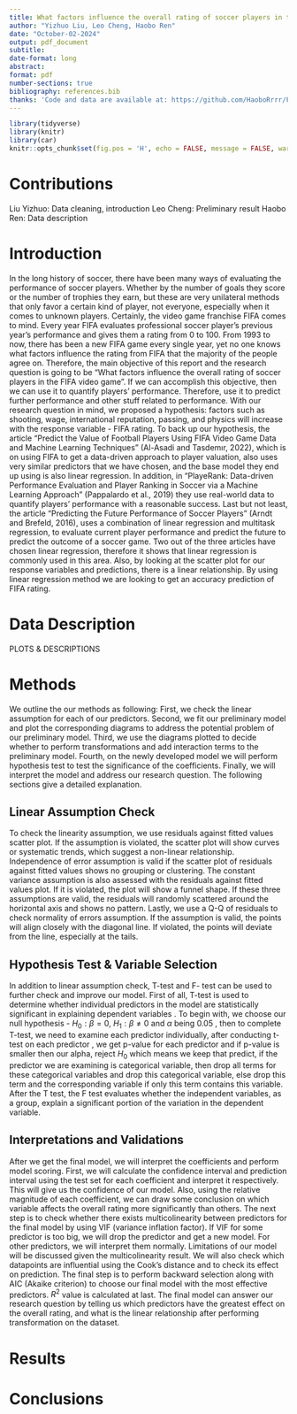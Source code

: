 ```yaml
---
title: What factors influence the overall rating of soccer players in the FIFA video game
author: "Yizhuo Liu, Leo Cheng, Haobo Ren"
date: "October-02-2024"
output: pdf_document
subtitle: 
date-format: long
abstract: 
format: pdf
number-sections: true
bibliography: references.bib
thanks: 'Code and data are available at: https://github.com/HaoboRrrr/FIFA20_Player_Potential_Rating_Analysis/tree/main'
---
```


```r
library(tidyverse)
library(knitr)
library(car)
knitr::opts_chunk$set(fig.pos = 'H', echo = FALSE, message = FALSE, warning = FALSE)

```

# Contributions

Liu Yizhuo: Data cleaning, introduction \newline
Leo Cheng: Preliminary result \newline
Haobo Ren: Data description \newline

# Introduction

In the long history of soccer, there have been many ways of evaluating the performance of soccer players. Whether by the number of goals they score or the number of trophies they earn, but these are very unilateral methods that only favor a certain kind of player, not everyone, especially when it comes to unknown players.  Certainly, the video game franchise FIFA comes to mind. Every year FIFA evaluates professional soccer player's previous year's performance and gives them a rating from 0 to 100.  From 1993 to now, there has been a new FIFA game every single year, yet no one knows what factors influence the rating from FIFA that the majority of the people agree on. Therefore, the main objective of this report and the research question is going to be "What factors influence the overall rating of soccer players in the FIFA video game". If we can accomplish this objective, then we can use it to quantify players' performance. Therefore, use it to predict further performance and other stuff related to performance.  With our research question in mind, we proposed a hypothesis: factors such as shooting, wage, international reputation, passing, and physics will increase with the response variable - FIFA rating. To back up our hypothesis, the article "Predict the Value of Football Players Using FIFA Video Game Data and Machine Learning Techniques" (Al-Asadi and Tasdemır, 2022), which is on using FIFA to get a data-driven approach to player valuation, also uses very similar predictors that we have chosen, and the base model they end up using is also linear regression. In addition, in "PlayeRank: Data-driven Performance Evaluation and Player Ranking in Soccer via a Machine Learning Approach" (Pappalardo et al., 2019) they use real-world data to quantify players' performance with a reasonable success. Last but not least, the article "Predicting the Future Performance of Soccer Players" (Arndt and Brefeld, 2016), uses a combination of linear regression and multitask regression, to evaluate current player performance and predict the future to predict the outcome of a soccer game. Two out of the three articles have chosen linear regression, therefore it shows that linear regression is commonly used in this area. Also, by looking at the scatter plot for our response variables and predictions, there is a linear relationship.  By using linear regression method we are looking to get an accuracy prediction of FIFA rating.


# Data Description

PLOTS & DESCRIPTIONS

# Methods

We outline the our methods as following: First, we check the linear assumption for each of our predictors. Second, we fit our preliminary model and plot the corresponding diagrams to address the potential problem of our preliminary model. Third, we use the diagrams plotted to decide whether to perform transformations and add interaction terms to the preliminary model. Fourth, on the newly developed model we will perform hypothesis test to test the significance of the coefficients. Finally, we will interpret the model and address our research question. The following sections give a detailed explanation. 

## Linear Assumption Check

To check the linearity assumption, we use residuals against fitted values scatter plot. If the assumption is violated, the scatter plot will show curves or systematic trends, which suggest a non-linear relationship. Independence of error assumption is valid if the scatter plot of residuals against fitted values shows no grouping or clustering. The constant variance assumption is also assessed with the residuals against fitted values plot. If it is violated, the plot will show a funnel shape. If these three assumptions are valid, the residuals will randomly scattered around the horizontal axis and shows no pattern. Lastly, we use a Q-Q of residuals to check normality of errors assumption. If the assumption is valid, the points will align closely with the diagonal line. If violated, the points will deviate from the line, especially at the tails.
 
## Hypothesis Test & Variable Selection
In addition to linear assumption check, T-test and F- test can be used to further check and improve our model. First of all, T-test is used to determine whether individual predictors in the model are statistically significant in explaining dependent variables . To begin with, we choose our null hypothesis -  $H_0:\beta=0$, $H_1:\beta\neq0$ and $\alpha$ being 0.05
, then to complete T-test, we need to examine each predictor individually, after conducting t-test on each predictor , we get p-value for each predictor and if p-value is smaller then our alpha, reject $H_0$ which means we keep that predict, if the predictor we are examining is 
categorical variable, then drop all terms for these categorical variables and drop this categorical variable, else drop this term and the corresponding variable if only this term contains this variable. After the T test, the F test evaluates whether the independent variables, as a group, explain a significant portion of the variation in the dependent variable.

## Interpretations and Validations
After we get the final model, we will interpret the coefficients and perform model scoring. First, we will calculate the confidence interval and prediction interval using the test set for each coefficient and interpret it respectively. This will give us the confidence of our model. Also, using the relative magnitude of each coefficient, we can draw some conclusion on which variable affects the overall rating more significantly than others. 
The next step is to check whether there exists multicolinearity between predictors for the final model by using VIF (variance inflation factor). If VIF for some predictor is too big, we will drop the predictor and get a new model. For other predictors, we will interpret them normally. Limitations of our model will be discussed given the multicolinearity result.  We will also check which datapoints are influential using the Cook’s distance and to check its effect on prediction. 
The final step is to perform backward selection along with AIC (Akaike criterion) to choose our final model with the most effective predictors. $R^2$ value is calculated at last. The final model can answer our research question by telling us which predictors have the greatest effect on the overall rating, and what is the linear relationship after performing transformation on the dataset. 

# Results

# Conclusions
